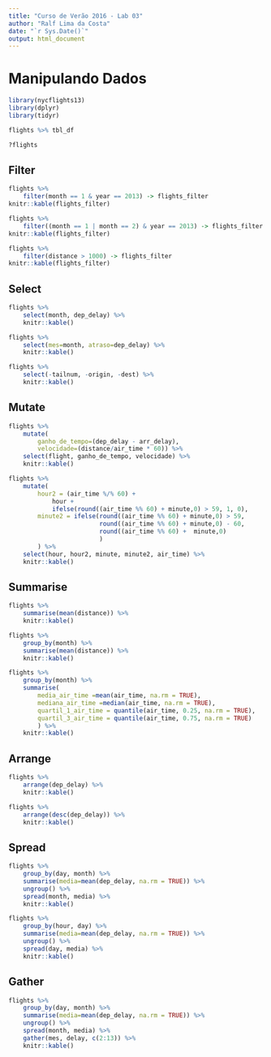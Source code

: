 ```yaml
---
title: "Curso de Verão 2016 - Lab 03"
author: "Ralf Lima da Costa"
date: "`r Sys.Date()`"
output: html_document
---
```


# Manipulando Dados


```r
library(nycflights13)
library(dplyr)
library(tidyr)

flights %>% tbl_df

?flights
```

## Filter

```r
flights %>% 
    filter(month == 1 & year == 2013) -> flights_filter
knitr::kable(flights_filter)

flights %>% 
    filter((month == 1 | month == 2) & year == 2013) -> flights_filter
knitr::kable(flights_filter)

flights %>% 
    filter(distance > 1000) -> flights_filter
knitr::kable(flights_filter)
```

## Select

```r
flights %>% 
    select(month, dep_delay) %>% 
    knitr::kable()

flights %>% 
    select(mes=month, atraso=dep_delay) %>% 
    knitr::kable()

flights %>% 
    select(-tailnum, -origin, -dest) %>% 
    knitr::kable()
```

## Mutate

```r
flights %>% 
    mutate(
        ganho_de_tempo=(dep_delay - arr_delay),
        velocidade=(distance/air_time * 60)) %>%
    select(flight, ganho_de_tempo, velocidade) %>% 
    knitr::kable()

flights %>% 
    mutate(
        hour2 = (air_time %/% 60) + 
            hour + 
            ifelse(round((air_time %% 60) + minute,0) > 59, 1, 0),
        minute2 = ifelse(round((air_time %% 60) + minute,0) > 59,
                         round((air_time %% 60) + minute,0) - 60, 
                         round((air_time %% 60) +  minute,0)
                         )
        ) %>%
    select(hour, hour2, minute, minute2, air_time) %>% 
    knitr::kable()
```

## Summarise

```r
flights %>%
    summarise(mean(distance)) %>% 
    knitr::kable()

flights %>%
    group_by(month) %>%
    summarise(mean(distance)) %>% 
    knitr::kable()

flights %>%
    group_by(month) %>%
    summarise(
        media_air_time =mean(air_time, na.rm = TRUE),   
        mediana_air_time =median(air_time, na.rm = TRUE), 
        quartil_1_air_time = quantile(air_time, 0.25, na.rm = TRUE),
        quartil_3_air_time = quantile(air_time, 0.75, na.rm = TRUE)
        ) %>% 
    knitr::kable()
```

## Arrange

```r
flights %>%
    arrange(dep_delay) %>%
    knitr::kable()

flights %>%
    arrange(desc(dep_delay)) %>%
    knitr::kable()
```

## Spread

```r
flights %>%
    group_by(day, month) %>%
    summarise(media=mean(dep_delay, na.rm = TRUE)) %>%
    ungroup() %>%
    spread(month, media) %>%
    knitr::kable()

flights %>%
    group_by(hour, day) %>%
    summarise(media=mean(dep_delay, na.rm = TRUE)) %>%
    ungroup() %>%
    spread(day, media) %>%
    knitr::kable()
```

## Gather

```r
flights %>%
    group_by(day, month) %>%
    summarise(media=mean(dep_delay, na.rm = TRUE)) %>%
    ungroup() %>%
    spread(month, media) %>%
    gather(mes, delay, c(2:13)) %>%
    knitr::kable()
```





